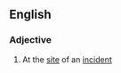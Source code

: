 ==English==

===Adjective===
{{en-adj|head=[[on]]-[[scene]]|-}}

# At the [[site]] of an [[incident]]